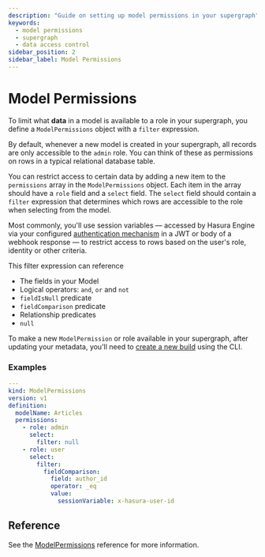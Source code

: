 ```yaml
---
description: "Guide on setting up model permissions in your supergraph"
keywords:
  - model permissions
  - supergraph
  - data access control
sidebar_position: 2
sidebar_label: Model Permissions
---
```


# Model Permissions

To limit what **data** in a model is available to a role in your supergraph, you define a `ModelPermissions` object with
a `filter` expression.

By default, whenever a new model is created in your supergraph, all records are only accessible to the `admin` role. You
can think of these as permissions on rows in a typical relational database table.

You can restrict access to certain data by adding a new item to the `permissions` array in the `ModelPermissions`
object. Each item in the array should have a `role` field and a `select` field. The `select` field should contain a
`filter` expression that determines which rows are accessible to the role when selecting from the model.

Most commonly, you'll use session variables — accessed by Hasura Engine via your configured
[authentication mechanism](/auth/overview.mdx) in a JWT or body of a webhook response — to restrict access to rows based
on the user's role, identity or other criteria.

This filter expression can reference

- The fields in your Model
- Logical operators: `and`, `or` and `not`
- `fieldIsNull` predicate
- `fieldComparison` predicate
- Relationship predicates
- `null`

To make a new `ModelPermission` or role available in your supergraph, after updating your metadata, you'll need to
[create a new build](/cli/commands/ddn_supergraph_build_local.mdx) using the CLI.

### Examples

```yaml
---
kind: ModelPermissions
version: v1
definition:
  modelName: Articles
  permissions:
    - role: admin
      select:
        filter: null
    - role: user
      select:
        filter:
          fieldComparison:
            field: author_id
            operator: _eq
            value:
              sessionVariable: x-hasura-user-id
```

## Reference

See the [ModelPermissions](/supergraph-modeling/permissions.mdx) reference for more information.
